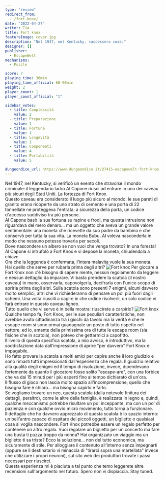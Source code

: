 ```yaml
---
type: "review"
redirect_from:
  - /fort-knox/
date: "2022-04-27"
writer: Tia
title: Fort knox
featureImage: cover.jpg
description: "Nel 1947, nel Kentucky, successero cose."
designer: []
publisher:
  - EscapeWelt
mechanisms:
  - Puzzle

score: 7
playing_time: 30min
playing_time_official: 60-90min
weight: 2
player_count: 1
player_count_official: "1"

sidebar_votes:
  - title: Complessità
    value: 2
  - title: Preparazione
    value: 1
  - title: Fortuna
    value: 1
  - title: Longevità
    value: 1
  - title: Componenti
    value: 4
  - title: Portabilità
    value: 5

dungeondice_url: https://www.dungeondice.it/27415-escapewelt-fort-knox-box.html
---
```


<Setting>
  Nel 1947, nel Kentucky, si verificò un evento che stravolse il mondo
  criminale: il leggendario ladro Al Capone riuscì ad entrare in uno dei caveau
  più sicuri degli Stati Uniti. La fortezza di Fort Knox.
  <br />
  Questo caveau era considerato il luogo più sicuro al mondo: le sue pareti di
  granito erano ricoperte da uno strato di cemento e una porta di 22 tonnellate
  ne proteggeva l'entrata; a sicurezza della porta, un codice d'accesso
  suddiviso tra più persone.
  <br />
  Al Capone basò la sua fortuna su rapine e frodi, ma questa intrusione non
  riguardava del mero denaro... ma un oggetto che aveva un grande valore
  sentimentale: una moneta che ricevette da suo padre da bambino e che conservò
  per tutta la sua vita. La moneta Bubu. Al voleva nasconderla in modo che
  nessuno potesse trovarla per secoli.
  <br />
  Dove nascondere un albero se non vuoi che venga trovato? In una foresta!
  <br />
  Al Capone si intrufolò a Fort Knox e vi depose la moneta, chiudendola a
  chiave.
  <br />
  Ora che la leggenda è confermata, l'intera malavita vuole la sua moneta.
  <br />
  Hai quello che serve per rubarla prima degli altri?
</Setting>

<img src="./game1.jpg" alt="Fort knox" />

<Rules>
  Per giocare a Fort Knox non c'è bisogno di sapere niente, nessun regolamento
  da leggere e nessun dettaglio da imparare. Vi basta prendere la scatola (il
  nostro caveau) in mano, osservarla, capovolgerla, decifrarla con l'unico scopo
  di aprirla prima degli altri. Sulla scatola sono presenti 7 enigmi, alcuni
  davvero molto semplici, altri che vi richiederanno di pensare un po' più fuori
  dagli schemi. Una volta riusciti a capire in che ordine risolverli, un solo
  codice vi farà entrare in questo caveau ligneo. <br />
  Tutto quello che vi serve è in bella mostra: riuscirete a carpirlo?
</Rules>

<img src="./game2.jpg" alt="Fort knox" />

<Feedback>
  Qualche tempo fa, Fort Knox, per le sue peculiari caratteristiche, non avrebbe
  avuto cittadinanza tra i giochi da tavolo ma la verità è che le escape room si
  sono ormai guadagnate un posto di tutto rispetto nel settore, ed io, amante
  della primissima ora di tutte le escape room (sia fisiche che in scatola), non
  potevo che gettarmici a capofitto.
  <br />
  Il livello di questa specifica scatola, a mio avviso, è introduttivo, ma la
  soddisfazione data dall'impressione di aprire “per davvero” Fort Knox è
  impagabile.
  <br />
  Ho fatto provare la scatola a molti amici per capire anche il loro giudizio e
  sono rimasti tutti impressionati dall'esperienza che regala. Il giudizio
  relativo alla qualità degli enigmi ed il tempo di risoluzione, invece,
  dipendevano fortemente da quanto il giocatore fosse solito "escape-are", con
  una forbice che va dai 15 minuti per i più esperti fino al tempo dichiarato di
  un'ora.
  <br />
  Il flusso di gioco non lascia molto spazio all'incomprensione, quello che
  bisogna fare è chiaro... ma bisogna capirlo e farlo.
  <br />
  Se vogliamo trovare un neo, questa scatola (dalla notevole finitura dei
  dettagli, peraltro), come le altre della famiglia, è realizzata in legno e,
  quindi, qualche meccanismo potrebbe risultare un po' inceppante, ma con un po'
  di pazienza e con qualche ovvio micro movimento, tutto torna a funzionare.
  <br />
  Il dettaglio che ho davvero apprezzato di questa scatola è lo spazio interno:
  un bell'antro capace di ospitare dei piccoli oggetti, un biglietto o qualsiasi
  cosa si voglia nascondere. Fort Knox potrebbe essere un regalo perfetto per
  contenere un altro regalo. Vuoi regalare un biglietto per un concerto ma fare
  una busta ti puzza troppo da nonna? Hai organizzato un viaggio ma un biglietto
  ti sa triste? Ecco la soluzione... non del tutto economica, ma sicuramente di
  stile. Per alloggiare il contenuto all'interno senza impegnarti (oppure se il
  destinatario vi minaccia di "tirarci sopra una martellata" invece che
  utilizzare i propri neuroni), sul sito web dei produttori trovate i passi
  necessari per riuscirci.
  <br />
  Questa esperienza mi è piaciuta a tal punto che temo leggerete altre
  recensioni sull'argomento nel futuro. Spero non vi dispiaccia. Stay tuned.
</Feedback>

<Instagram id="Cc2j_FfDBQ5" />

<RandomLink
  title="Fort knox"
  link="https://it.escapewelt.com/shop/fort-knox-box/"
  discount="dudexpress10"
/>
